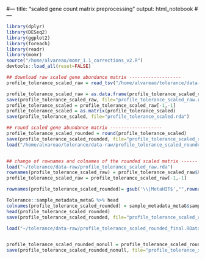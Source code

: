 #---
title: "scaled gene count matrix preprocessing"
output: html_notebook
#---

```r
library(dplyr)
library(DESeq2)
library(ggplot2)
library(foreach)
library(readr)
library(momr)
source("/home/alvareao/momr_1.1_corrections_v2.R")
devtools::load_all(reset=FALSE)

```


```r

## download raw scaled gene abundance matrix -------------------
profile_tolerance_scaled_raw = read_tsv("/home/alvareao/tolerance/data-raw/scaled_normalization_counts.txt")

profile_tolerance_scaled_raw = as.data.frame(profile_tolerance_scaled_raw)
save(profile_tolerance_scaled_raw, file="profile_tolerance_scaled_raw.rda")
profile_tolerance_scaled = profile_tolerance_scaled_raw[-1,-1]
profile_tolerance_scaled = as.matrix(profile_tolerance_scaled)
save(profile_tolerance_scaled, file="profile_tolerance_scaled.rda")

## round scaled gene abundance matrix -------------------
profile_tolerance_scaled_rounded = round(profile_tolerance_scaled)
save(profile_tolerance_scaled_rounded, file="profile_tolerance_scaled_rounded.rda")
load("/home/alvareao/tolerance/data-raw/profile_tolerance_scaled_rounded.rda")


## change of rownames and colnames of the rounded scaled matrix ------
load("~/tolerance/data-raw/profile_tolerance_scaled_raw.rda")
rownames(profile_tolerance_scaled_raw) = profile_tolerance_scaled_raw$X1
profile_tolerance_scaled_raw = profile_tolerance_scaled_raw[-1,-1]

rownames(profile_tolerance_scaled_rounded)= gsub('\\|MetaHIT$',"",rownames(profile_tolerance_scaled_raw))

Tolerance::sample_metadata_metaG %>% head
colnames(profile_tolerance_scaled_rounded) = sample_metadata_metaG$samplenr
head(profile_tolerance_scaled_rounded)
save(profile_tolerance_scaled_rounded, file="profile_tolerance_scaled_rounded_final.RData", compress=T)

load("~/tolerance/data-raw/profile_tolerance_scaled_rounded_final.RData")


profile_tolerance_scaled_rounded_nonull = profile_tolerance_scaled_rounded[rowSums(profile_tolerance_scaled_rounded)>0,]
save(profile_tolerance_scaled_rounded_nonull, file="profile_tolerance_scaled_rounded_nonull_final_nonull.Rdata", compress=T)



```



